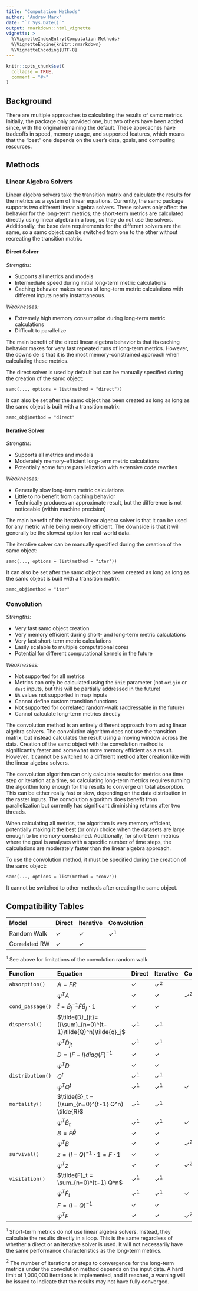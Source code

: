 ```yaml
---
title: "Computation Methods"
author: "Andrew Marx"
date: "`r Sys.Date()`"
output: rmarkdown::html_vignette
vignette: >
  %\VignetteIndexEntry{Computation Methods}
  %\VignetteEngine{knitr::rmarkdown}
  %\VignetteEncoding{UTF-8}
---
```


```r
knitr::opts_chunk$set(
  collapse = TRUE,
  comment = "#>"
)
```

## Background

There are multiple approaches to calculating the results of samc metrics. Initially, the package only provided one, but two others have been added since, with the original remaining the default. These approaches have tradeoffs in speed, memory usage, and supported features, which means that the "best" one depends on the user's data, goals, and computing resources.


## Methods

### Linear Algebra Solvers

Linear algebra solvers take the transition matrix and calculate the results for the metrics as a system of linear equations. Currently, the samc package supports two different linear algebra solvers. These solvers only affect the behavior for the long-term metrics; the short-term metrics are calculated directly using linear algebra in a loop, so they do not use the solvers. Additionally, the base data requirements for the different solvers are the same, so a samc object can be switched from one to the other without recreating the transition matrix.


#### Direct Solver

*Strengths:*

- Supports all metrics and models
- Intermediate speed during initial long-term metric calculations
- Caching behavior makes reruns of long-term metric calculations with different inputs nearly instantaneous.

*Weaknesses:*

- Extremely high memory consumption during long-term metric calculations
- Difficult to parallelize

The main benefit of the direct linear algebra behavior is that its caching behavior makes for very fast repeated runs of long-term metrics. However, the downside is that it is the most memory-constrained approach when calculating these metrics.

The direct solver is used by default but can be manually specified during the creation of the samc object:

```
samc(..., options = list(method = "direct"))
```

It can also be set after the samc object has been created as long as long as the samc object is built with a transition matrix:

```
samc_obj$method = "direct"
```

#### Iterative Solver

*Strengths:*

- Supports all metrics and models
- Moderately memory-efficient long-term metric calculations
- Potentially some future parallelization with extensive code rewrites

*Weaknesses:*

- Generally slow long-term metric calculations
- Little to no benefit from caching behavior
- Technically produces an approximate result, but the difference is not noticeable (within machine precision)

The main benefit of the iterative linear algebra solver is that it can be used for any metric while being memory efficient. The downside is that it will generally be the slowest option for real-world data.

The iterative solver can be manually specified during the creation of the samc object:

```
samc(..., options = list(method = "iter"))
```

It can also be set after the samc object has been created as long as long as the samc object is built with a transition matrix:

```
samc_obj$method = "iter"
```

### Convolution

*Strengths:*

- Very fast samc object creation
- Very memory efficient during short- and long-term metric calculations
- Very fast short-term metric calculations
- Easily scalable to multiple computational cores
- Potential for different computational kernels in the future

*Weaknesses:*

- Not supported for all metrics
- Metrics can only be calculated using the `init` parameter (not `origin` or `dest` inputs, but this will be partially addressed in the future)
- `NA` values not supported in map inputs
- Cannot define custom transition functions
- Not supported for correlated random-walk (addressable in the future)
- Cannot calculate long-term metrics directly

The convolution method is an entirely different approach from using linear algebra solvers. The convolution algorithm does not use the transition matrix, but instead calculates the result using a moving window across the data. Creation of the samc object with the convolution method is significantly faster and somewhat more memory efficient as a result. However, it cannot be switched to a different method after creation like with the linear algebra solvers.

The convolution algorithm can only calculate results for metrics one time step or iteration at a time, so calculating long-term metrics requires running the algorithm long enough for the results to converge on total absorption. This can be either really fast or slow, depending on the data distribution in the raster inputs. The convolution algorithm does benefit from parallelization but currently has significant diminishing returns after two threads.

When calculating all metrics, the algorithm is very memory efficient, potentially making it the best (or only) choice when the datasets are large enough to be memory-constrained. Additionally, for short-term metrics where the goal is analyses with a specific number of time steps, the calculations are moderately faster than the linear algebra approach.

To use the convolution method, it must be specified during the creation of the samc object:

```
samc(..., options = list(method = "conv"))
```

It cannot be switched to other methods after creating the samc object.

## Compatibility Tables

| Model | Direct | Iterative | Convolution |
|:-----------|:-----|:-----|:-----|
| Random Walk | ✓ | ✓ | ✓$^1$ |
| Correlated RW | ✓ | ✓ |  |

$^1$ See above for limitations of the convolution random walk.



| Function | Equation | Direct | Iterative | Convolution |
|:-----|:-----------|:-----|:-----|:-----|
| `absorption()` | $A = F R$ | ✓ | ✓$^2$ |  |
| | $\psi^T A$ | ✓ | ✓ | ✓$^2$ |
| `cond_passage()` | $\tilde{t} = \tilde{B}_j^{-1}\tilde{F}\tilde{B}_j{\cdot}1$ | ✓ | ✓ |  |
| `dispersal()` | $\tilde{D}_{jt}=({\sum}_{n=0}^{t-1}\tilde{Q}^n)\tilde{q}_j$ | ✓$^1$ | ✓$^1$ |  |
| | $\psi^T\tilde{D}_{jt}$ | ✓$^1$ | ✓$^1$ |  |
| | $D=(F-I)diag(F)^{-1}$ | ✓ | ✓ |  |
| | $\psi^TD$ | ✓ | ✓ |  |
| `distribution()` | $Q^t$ | ✓$^1$ | ✓$^1$ |  |
| | $\psi^TQ^t$ | ✓$^1$ | ✓$^1$ | ✓ |
| `mortality()` | $\tilde{B}_t = (\sum_{n=0}^{t-1} Q^n) \tilde{R}$ | ✓$^1$ | ✓$^1$ |  |
| | $\psi^T \tilde{B}_t$ | ✓$^1$ | ✓$^1$ | ✓ |
| | $B = F \tilde{R}$ | ✓ | ✓ |  |
| | $\psi^T B$ | ✓ | ✓ | ✓$^2$ |
| `survival()` | $z=(I-Q)^{-1}{\cdot}1=F{\cdot}1$ | ✓ | ✓ |  |
| | ${\psi}^Tz$ | ✓ | ✓ | ✓$^2$ |
| `visitation()` | $\tilde{F}_t = \sum_{n=0}^{t-1} Q^n$ | ✓$^1$ | ✓$^1$ |  |
| | ${\psi}^T \tilde{F}_t$ | ✓$^1$ | ✓$^1$ | ✓ |
| | $F = (I-Q)^{-1}$ | ✓ | ✓ |  |
| | ${\psi}^T F$ | ✓ | ✓ | ✓$^2$ |

$^1$ Short-term metrics do not use linear algebra solvers. Instead, they calculate the results directly in a loop. This is the same regardless of whether a direct or an iterative solver is used. It will not necessarily have the same performance characteristics as the long-term metrics.

$^2$ The number of iterations or steps to convergence for the long-term metrics under the convolution method depends on the input data. A hard limit of 1,000,000 iterations is implemented, and if reached, a warning will be issued to indicate that the results may not have fully converged.

